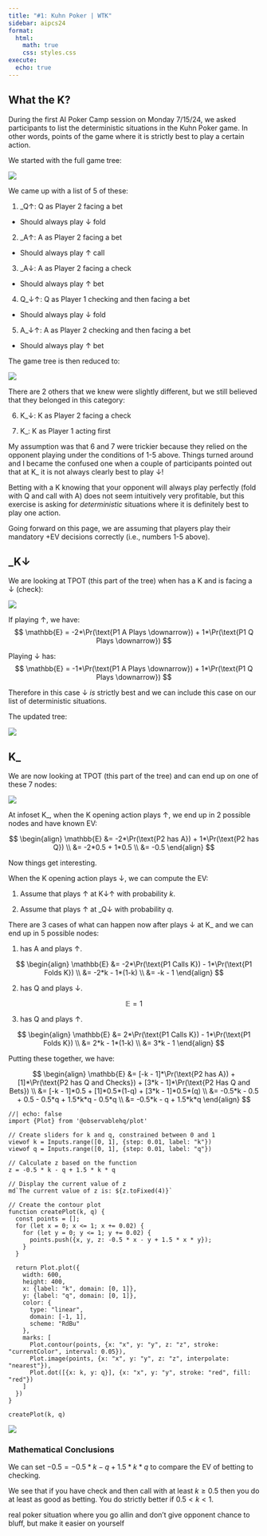 ```yaml
---
title: "#1: Kuhn Poker | WTK"
sidebar: aipcs24
format:
  html:
    math: true
    css: styles.css
execute:
  echo: true
---
```

## What the K?
During the first AI Poker Camp session on Monday 7/15/24, we asked participants to list the deterministic situations in the Kuhn Poker game. In other words, points of the game where it is strictly best to play a certain action. 

We started with the full game tree:

![](assets/kuhn_tree.png)

We came up with a list of 5 of these: 

1. <span class="infoset p2">_Q↑</span>: <span class="gamenode">Q</span> as Player 2 facing a bet
 - Should always play <span class="gamenode">↓</span> fold

2. <span class="infoset p2">_A↑</span>: <span class="gamenode">A</span> as Player 2 facing a bet
 - Should always play <span class="gamenode">↑</span> call

3. <span class="infoset p2">_A↓</span>: <span class="gamenode">A</span> as Player 2 facing a check
 - Should always play <span class="gamenode">↑</span> bet

4. <span class="infoset p1">Q_↓↑</span>: <span class="gamenode">Q</span> as Player 1 checking and then facing a bet
 - Should always play <span class="gamenode">↓</span> fold

5. <span class="infoset p1">A_↓↑</span>: <span class="gamenode">A</span> as Player 2 checking and then facing a bet
 - Should always play <span class="gamenode">↑</span> bet

The game tree is then reduced to: 

![](assets/kuhn_tree_prune.png)

There are 2 others that we knew were slightly different, but we still believed that they belonged in this category: 

6. <span class="infoset p2">K_↓</span>: <span class="gamenode">K</span> as Player 2 facing a check

7. <span class="infoset p1">K_</span>: <span class="gamenode">K</span> as Player 1 acting first

My assumption was that 6 and 7 were trickier because they relied on the opponent playing under the conditions of 1-5 above. Things turned around and I became the confused one when a couple of participants pointed out that at <span class="infoset p1">K_</span> it is not always clearly best to play <span class="gamenode">↓</span>! 

Betting with a <span class="gamenode">K</span> knowing that your opponent will always play perfectly (fold with <span class="gamenode">Q</span> and call with <span class="gamenode">A</span>) does not seem intuitively very profitable, but this exercise is asking for *deterministic* situations where it is definitely best to play one action. 

Going forward on this page, we are assuming that players play their mandatory +EV decisions correctly (i.e., numbers 1-5 above). 

## <span class="infoset p2">_K↓</span>
<!-- There is a claim that <span class="player p2"></span> should always play <span class="gamenode">↓</span>.  -->
We are looking at TPOT (this part of the tree) when <span class="player p2"></span> has a <span class="gamenode">K</span> and is facing a <span class="gamenode">↓</span> (check):

![](assets/kuhn_tree_kp2d.png)

If playing <span class="gamenode">↑</span>, we have: 
$$
\mathbb{E} = -2*\Pr(\text{P1 A Plays \downarrow}) + 1*\Pr(\text{P1 Q Plays \downarrow})
$$

Playing <span class="gamenode">↓</span> has: 
$$
\mathbb{E} = -1*\Pr(\text{P1 A Plays \downarrow}) + 1*\Pr(\text{P1 Q Plays \downarrow})
$$

Therefore in this case <span class="gamenode">↓</span> *is* strictly best and we can include this case on our list of deterministic situations. 

The updated tree: 

![](assets/kuhn_tree_prune_2.png)

<!-- When would <span class="gamenode">↑</span> do better?

Only when <span class="player p1"></span> plays <span class="gamenode">↑</span> with <span class="gamenode">Q</span> or <span class="gamenode">↓</span> with <span class="gamenode">A</span>.  -->

## <span class="infoset p1">K_</span>
We are now looking at TPOT (this part of the tree) and can end up on one of these 7 nodes:

![](assets/kuhn_tree_kp1.png)

At infoset <span class="infoset p1">K_</span>, when the <span class="gamenode">K</span> opening action plays <span class="gamenode">↑</span>, we end up in 2 possible nodes and have known EV: 

$$
\begin{align}
\mathbb{E} &= -2*\Pr(\text{P2 has A}) + 1*\Pr(\text{P2 has Q}) \\
&= -2*0.5 + 1*0.5 \\
&= -0.5
\end{align}
$$

Now things get interesting. 

When the <span class="gamenode">K</span> opening action plays <span class="gamenode">↓</span>, we can compute the EV: 

1. Assume that <span class="player p1"></span> plays <span class="gamenode">↑</span> at <span class="infoset p1">K↓↑</span> with probability $k$. 

2. Assume that <span class="player p2"></span> plays <span class="gamenode">↑</span> at <span class="infoset p2">_Q↓</span> with probability $q$. 

There are 3 cases of what can happen now after <span class="player p1"></span> plays <span class="gamenode">↓</span> at <span class="infoset p1">K_</span> and we can end up in 5 possible nodes: 

1. <span class="player p2"></span> has <span class="gamenode">A</span> and plays <span class="gamenode">↑</span>. 

$$
\begin{align}
\mathbb{E} &= -2*\Pr(\text{P1 Calls K}) - 1*\Pr(\text{P1 Folds K}) \\
&= -2*k - 1*(1-k) \\
&= -k - 1
\end{align}
$$

2. <span class="player p2"></span> has <span class="gamenode">Q</span> and plays <span class="gamenode">↓</span>.

$$
\mathbb{E} = 1
$$

3. <span class="player p2"></span> has <span class="gamenode">Q</span> and plays <span class="gamenode">↑</span>.

$$
\begin{align}
\mathbb{E} &= 2*\Pr(\text{P1 Calls K}) - 1*\Pr(\text{P1 Folds K}) \\
&= 2*k - 1*(1-k) \\
&= 3*k - 1
\end{align}
$$

Putting these together, we have:

$$
\begin{align}
\mathbb{E} &= [-k - 1]*\Pr(\text{P2 has A}) + [1]*\Pr(\text{P2 has Q and Checks}) + [3*k - 1]*\Pr(\text{P2 Has Q and Bets}) \\
&= [-k - 1]*0.5 + [1]*0.5*(1-q) + [3*k - 1]*0.5*(q) \\
&= -0.5*k - 0.5 + 0.5 - 0.5*q + 1.5*k*q - 0.5*q \\
&= -0.5*k - q + 1.5*k*q
\end{align}
$$

```ojs
//| echo: false
import {Plot} from '@observablehq/plot'

// Create sliders for k and q, constrained between 0 and 1
viewof k = Inputs.range([0, 1], {step: 0.01, label: "k"})
viewof q = Inputs.range([0, 1], {step: 0.01, label: "q"})

// Calculate z based on the function
z = -0.5 * k - q + 1.5 * k * q

// Display the current value of z
md`The current value of z is: ${z.toFixed(4)}`

// Create the contour plot
function createPlot(k, q) {
  const points = [];
  for (let x = 0; x <= 1; x += 0.02) {
    for (let y = 0; y <= 1; y += 0.02) {
      points.push({x, y, z: -0.5 * x - y + 1.5 * x * y});
    }
  }

  return Plot.plot({
    width: 600,
    height: 400,
    x: {label: "k", domain: [0, 1]},
    y: {label: "q", domain: [0, 1]},
    color: {
      type: "linear",
      domain: [-1, 1],
      scheme: "RdBu"
    },
    marks: [
      Plot.contour(points, {x: "x", y: "y", z: "z", stroke: "currentColor", interval: 0.05}),
      Plot.image(points, {x: "x", y: "y", z: "z", interpolate: "nearest"}),
      Plot.dot([{x: k, y: q}], {x: "x", y: "y", stroke: "red", fill: "red"})
    ]
  })
}

createPlot(k, q)
```

![](assets/k.png)

### Mathematical Conclusions
We can set $-0.5 = -0.5*k - q + 1.5*k*q$ to compare the EV of betting to checking. 

We see that if you have check and then call with at least $k \geq 0.5$ then you do at least as good as betting. You do strictly better if $0.5 < k < 1$. 

<!-- ## Poker

How does this apply to a real poker situation? 

Suppose that you get to the river with QhJs on a board of Jh8h6d3s2s. 

Suppose that the pot is 100 and you have 100 in chips against one opponent who also has 100 chips.  -->



real poker situation where you go allin and don't give opponent chance to bluff, but make it easier on yourself
